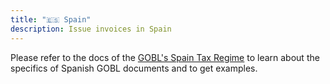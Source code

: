```yaml
---
title: "🇪🇸 Spain"
description: Issue invoices in Spain
---
```


Please refer to the docs of the [GOBL's Spain Tax Regime](https://github.com/invopop/gobl/blob/main/regimes/es/README.md) to learn about the specifics of Spanish GOBL documents and to get examples.
